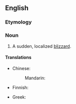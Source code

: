 ==English==

===Etymology===
{{compound|en|snow|squall}}

===Noun===
{{wikipedia}}
{{en-noun}}

# A sudden, localized [[blizzard]].

====Translations====
{{trans-top|sudden, localized blizzard}}
* Chinese:
*: Mandarin: {{t|cmn|雪飑|tr=xuěbiāo}}
* Finnish: {{t+|fi|lumipyry}}
{{trans-mid}}
* Greek: {{t+|el|χιονολαίλαπα|f}}
{{trans-bottom}}